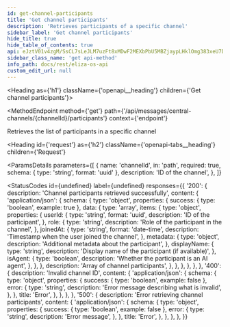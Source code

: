 ```yaml
---
id: get-channel-participants
title: 'Get channel participants'
description: 'Retrieves participants of a specific channel'
sidebar_label: 'Get channel participants'
hide_title: true
hide_table_of_contents: true
api: eJztV01v4zgM/SsCL7sLeJLM7uzFt8xMDwF2MEXbPbU5MBZjaypLHklOmg383xeU7Dpo0ja7GPQ0RoD4g6RIPpJ62kPA0kN+CzV5jyV5yABLMsHDMgNJvnCqCcoayOGajPQCRS8qghVoRJQWaKRwVJDaEIs48o01niAD25BDtrCQkIMnI78kfcigQYc1BXLswh4M1gR5Wn8hIQPFyzYYKsjA0fdWOZKQB9dSBr6oqEbI9xB2Dav54JQpIYO1dTUGyKFtlYTuaRiLz8KuRagouQ7dMhknHz5auWOLT9cqrAksmu8Bm0arIgY0/ebZ4P7YFbv6RkXgAB2HHxT5KEdGkuM8HDv9nI9Jh6Nw1tb
sidebar_class_name: 'get api-method'
info_path: docs/rest/eliza-os-api
custom_edit_url: null
---
```



<Heading as={'h1'} className={'openapi__heading'} children={'Get channel participants'}></Heading>

<MethodEndpoint
  method={'get'}
  path={'/api/messages/central-channels/{channelId}/participants'}
  context={'endpoint'}
></MethodEndpoint>

Retrieves the list of participants in a specific channel

<Heading
  id={'request'}
  as={'h2'}
  className={'openapi-tabs__heading'}
  children={'Request'}
></Heading>

<ParamsDetails
  parameters={[
    {
      name: 'channelId',
      in: 'path',
      required: true,
      schema: { type: 'string', format: 'uuid' },
      description: 'ID of the channel',
    },
  ]}
></ParamsDetails>

<StatusCodes
  id={undefined}
  label={undefined}
  responses={{
    '200': {
      description: 'Channel participants retrieved successfully',
      content: {
        'application/json': {
          schema: {
            type: 'object',
            properties: {
              success: { type: 'boolean', example: true },
              data: {
                type: 'array',
                items: {
                  type: 'object',
                  properties: {
                    userId: {
                      type: 'string',
                      format: 'uuid',
                      description: 'ID of the participant',
                    },
                    role: {
                      type: 'string',
                      description: 'Role of the participant in the channel',
                    },
                    joinedAt: {
                      type: 'string',
                      format: 'date-time',
                      description: 'Timestamp when the user joined the channel',
                    },
                    metadata: {
                      type: 'object',
                      description: 'Additional metadata about the participant',
                    },
                    displayName: {
                      type: 'string',
                      description: 'Display name of the participant (if available)',
                    },
                    isAgent: {
                      type: 'boolean',
                      description: 'Whether the participant is an AI agent',
                    },
                  },
                },
                description: 'Array of channel participants',
              },
            },
          },
        },
      },
    },
    '400': {
      description: 'Invalid channel ID',
      content: {
        'application/json': {
          schema: {
            type: 'object',
            properties: {
              success: { type: 'boolean', example: false },
              error: {
                type: 'string',
                description: 'Error message describing what is invalid',
              },
            },
            title: 'Error',
          },
        },
      },
    },
    '500': {
      description: 'Error retrieving channel participants',
      content: {
        'application/json': {
          schema: {
            type: 'object',
            properties: {
              success: { type: 'boolean', example: false },
              error: {
                type: 'string',
                description: 'Error message',
              },
            },
            title: 'Error',
          },
        },
      },
    },
  }}
></StatusCodes>
